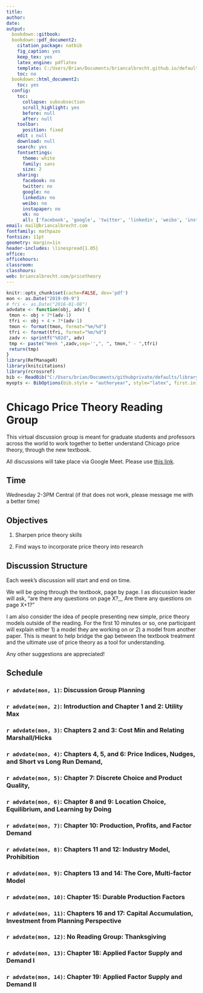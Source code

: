 ```yaml
---
title: 
author:
date:
output:
  bookdown::gitbook:
  bookdown::pdf_document2:
    citation_package: natbib
    fig_caption: yes
    keep_tex: yes
    latex_engine: pdflatex
    template: C:/Users/Brian/Documents/briancalbrecht.github.io/defaults/svm-latex-syllabus.tex
    toc: no
  bookdown::html_document2:
    toc: yes
  config:
    toc:
      collapse: subsubsection
      scroll_highlight: yes
      before: null
      after: null
    toolbar:
      position: fixed
    edit : null
    download: null
    search: yes
    fontsettings:
      theme: white
      family: sans
      size: 2
    sharing:
      facebook: no
      twitter: no
      google: no
      linkedin: no
      weibo: no
      instapaper: no
      vk: no
      all: ['facebook', 'google', 'twitter', 'linkedin', 'weibo', 'instapaper']
email: mail@briancalbrecht.com
fontfamily: mathpazo
fontsize: 11pt
geometry: margin=1in
header-includes: \linespread{1.05}
office: 
officehours: 
classroom: 
classhours: 
web: briancalbrecht.com/pricetheory
---
```




```r
knitr::opts_chunk$set(cache=FALSE, dev='pdf')
mon <- as.Date("2019-09-9")
# fri <- as.Date("2016-01-08")
advdate <- function(obj, adv) {
 tmon <- obj + 7*(adv-1)
 tfri <- obj + 4 + 7*(adv-1)
 tmon <- format(tmon, format="%m/%d")
 tfri <- format(tfri, format="%m/%d")
 zadv <- sprintf("%02d", adv)
 tmp <- paste("Week ",zadv,sep='',", ", tmon," - ",tfri)
 return(tmp)
}
library(RefManageR)
library(knitcitations)
library(rcrossref)
bib <- ReadBib("C:/Users/brian/Documents/githubprivate/defaults/library.bib")
myopts <- BibOptions(bib.style = "authoryear", style="latex", first.inits=FALSE, max.names = 20)
```

# Chicago Price Theory Reading Group {-}

This virtual discussion group is meant for graduate students and professors across the world to work together to better understand Chicago price theory, through the new textbook.

All discussions will take place via Google Meet. Please use [this link](https://meet.google.com/ngm-ksav-vky).

## Time {-}

Wednesday 2-3PM Central (if that does not work, please message me with a better time)

## Objectives {-}

1. Sharpen price theory skills

2. Find ways to incorporate price theory into research

## Discussion Structure  {-}

Each week's discussion will start and end on time. 

We will be going through the textbook, page by page. I as discussion leader will ask, "are there any questions on page X?,,, Are there any questions on page X+1?"

I am also consider the idea of people presenting new simple, price theory models outside of the reading. For the first 10 minutes or so, one participant will explain either 1) a model they are working on or 2) a model from another paper. This is meant to help bridge the gap between the textbook treatment and the ultimate use of price theory as a tool for understanding.

Any other suggestions are appreciated!
\newpage

## Schedule {-}


### `r advdate(mon, 1)`: Discussion Group Planning {-}


### `r advdate(mon, 2)`: Introduction and Chapter 1 and 2: Utility Max{-}


### `r advdate(mon, 3)`: Chapters 2 and 3: Cost Min and Relating Marshall/Hicks {-}




### `r advdate(mon, 4)`: Chapters 4, 5, and 6: Price Indices, Nudges, and Short vs Long Run Demand,  {-}




### `r advdate(mon, 5)`: Chapter 7: Discrete Choice and Product Quality,{-}


### `r advdate(mon, 6)`: Chapter 8 and 9:  Location Choice, Equilibrium, and Learning by Doing {-}
### `r advdate(mon, 7)`: Chapter 10: Production, Profits, and Factor Demand {-}

### `r advdate(mon, 8)`: Chapters 11 and 12: Industry Model, Prohibition {-}

### `r advdate(mon, 9)`: Chapters 13 and 14: The Core, Multi-factor Model {-}

### `r advdate(mon, 10)`: Chapter 15: Durable Production Factors {-}

### `r advdate(mon, 11)`: Chapters 16 and 17: Capital Accumulation, Investment from Planning Perspective {-}


### `r advdate(mon, 12)`: No Reading Group: Thanksgiving {-}


### `r advdate(mon, 13)`: Chapter 18: Applied Factor Supply and Demand I {-} 

### `r advdate(mon, 14)`: Chapter 19: Applied Factor Supply and Demand II {-}

